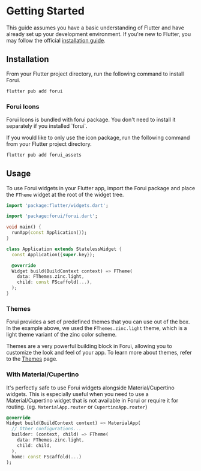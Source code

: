 

# Getting Started

This guide assumes you have a basic understanding of Flutter and have already set up your development environment.
If you're new to Flutter, you may follow the official [installation guide](https://docs.flutter.dev/get-started).


## Installation

From your Flutter project directory, run the following command to install Forui.

```bash filename="bash"
flutter pub add forui
```


### Forui Icons

<Callout type="info">
    Forui Icons is bundled with forui package. You don't need to install it separately if you installed `forui`.
</Callout>

If you would like to only use the icon package, run the following command from your Flutter project directory.

```bash filename="bash"
flutter pub add forui_assets
```


## Usage

To use Forui widgets in your Flutter app, import the Forui package and place the `FTheme` widget at the root of the widget tree.

```dart filename="main.dart" {3,12-16}
import 'package:flutter/widgets.dart';

import 'package:forui/forui.dart';

void main() {
  runApp(const Application());
}

class Application extends StatelessWidget {
  const Application({super.key});

  @override
  Widget build(BuildContext context) => FTheme(
    data: FThemes.zinc.light,
    child: const FScaffold(...),
  );
}
```


### Themes

Forui provides a set of predefined themes that you can use out of the box.
In the example above, we used the `FThemes.zinc.light` theme, which is a light theme variant of the zinc color scheme.

Themes are a very powerful building block in Forui, allowing you to customize the look and feel of your app.
To learn more about themes, refer to the [Themes](/docs/themes) page.


### With Material/Cupertino

It's perfectly safe to use Forui widgets alongside Material/Cupertino widgets.
This is especially useful when you need to use a Material/Cupertino widget that is not available in Forui or require it for routing.
(eg. `MaterialApp.router` or `CupertinoApp.router`)

```dart filename="main.dart"
@override
Widget build(BuildContext context) => MaterialApp(
  // Other configurations...
  builder: (context, child) => FTheme(
    data: FThemes.zinc.light,
    child: child,
  ),
  home: const FScaffold(...)
);
```
